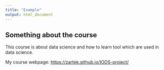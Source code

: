 ```yaml
---
title: "Example"
output: html_document
---
```


## Something about the course

This course is about data science and how to learn tool which are used in data science. 

My course webpage: [https://zartek.github.io/IODS-project/](https://zartek.github.io/IODS-project/)